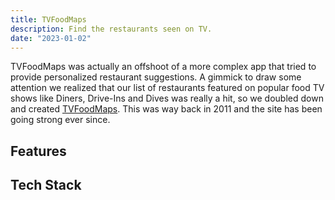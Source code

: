 ```yaml
---
title: TVFoodMaps
description: Find the restaurants seen on TV.
date: "2023-01-02"
---
```


TVFoodMaps was actually an offshoot of a more complex app that tried to provide personalized restaurant suggestions.
A gimmick to draw some attention we realized that our list of restaurants featured on popular food TV shows like
Diners, Drive-Ins and Dives was really a hit, so we doubled down and created [TVFoodMaps](https://www.TVFoodMaps.com). 
This was way back in 2011 and the site has been going strong ever since.

## Features

## Tech Stack

